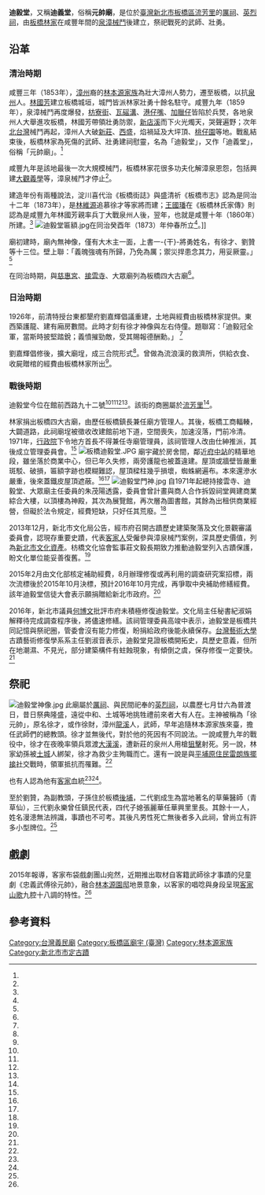 {{coord|25.007288|121.457367|display=title}}
{{東亞廟宇
| name = 迪毅堂
| img =file:20200929153112-整修中的板橋迪毅堂.jpg
| img_capt = 
| image_width = 250px
| location = {{TWN}}[[新北市|新北市]][[板橋區_(台灣)|板橋區]][[流芳里|流芳里]]館前西路九十二號
| god =徐元帥
| type = 
| struct = 
| open_year ={{QIN}}
| cere_date =農曆七月廿六
| cultural_collection= 
|}}
'''迪毅堂'''，又稱'''迪義堂'''，俗稱'''元帥廟'''，是位於[[臺灣|臺灣]][[新北市|新北市]][[板橋區_(台灣)|板橋區]][[流芳里|流芳里]]的[[萬應公|厲祠]]、[[英烈祠|英烈祠]]，由[[板橋林家|板橋林家]]在咸豐年間的[[泉漳械鬥|泉漳械鬥]]後建立，祭祀戰死的武師、壯勇。

==沿革==

===清治時期===
咸豐三年（1853年），[[漳州|漳州]]裔的[[林本源家族|林本源家族]]為壯大漳州人勢力，遷至板橋，以抗[[泉州|泉州]]人。[[林國芳|林國芳]]建立板橋城垣，城門皆派林家壯勇十餘名駐守。咸豐九年（1859年），泉漳械鬥再度爆發，[[漳和|枋寮街]]、[[漳和|瓦磘溝]]、[[江子翠|港仔嘴]]、[[加蚋子|加臘仔]]皆陷於兵燹，各地泉州人大舉進攻板橋，林國芳帶領壯勇防禦，[[新店溪|新店溪]]而下火光燭天，哭聲遍野；次年[[北台灣|北台灣]]械鬥再起，漳州人大破[[新莊區|新莊]]、[[西盛|西盛]]，焰禍延及大坪頂、[[桃園市|桃仔園]]等地。戰亂結束後，板橋林家為死傷的武師、壯勇建祠慰靈，名為「迪毅堂」，又作「迪義堂」，俗稱「元帥廟」。<ref name="徐麗霞"/>

咸豐九年是該地最後一次大規模械鬥，板橋林家花很多功夫化解漳泉恩怨，包括興建[[大觀義學|大觀義學]]等，漳泉械鬥才停止<ref name="黃福其"/>。

建造年份有兩種說法，淀川喜代治《板橋街誌》與盛清祈《板橋市志》認為是同治十二年（1873年），是[[林維源|林維源]]追慕徐才等家將而建；[[王國璠|王國璠]]在《板橋林氏家傳》則認為是咸豐九年林國芳親率兵丁大戰泉州人後，翌年，也就是咸豐十年（1860年）所建。<ref name="徐麗霞"/>
[[File:迪毅堂匾額.jpg|thumb]]在同治癸酉年（1873）年仲春所立<ref name="徐麗霞"/>。]]

廟初建時，廟內無神像，僅有大木主一面，上書一-{干}-將勇姓名，有徐才、劉贊等十三位。壁上聯：「義魄強魂有所歸，乃免為厲；禦災捍患念其力，用妥厥靈。」<ref name="徐麗霞"/>

在同治時期，與[[板橋慈惠宮|慈惠宮]]、[[接雲寺|接雲寺]]、大眾廟列為板橋四大古廟<ref name="徐麗霞"/>。

===日治時期===
1926年，前清特授台東都墾府劉嘉輝倡議重建，土地與經費由板橋林家提供。東西築護龍、建有廂房數間。此時才刻有徐才神像與左右侍僮。題聯寫：「迪毅冠全軍，當斯時披堅踏銳；義憤摧勁敵，受其賜報德酬勳。」 <ref name="徐麗霞"/>

劉嘉輝倡修後，擴大廟埕，成三合院形式<ref name="黃福其"/>。曾做為流浪漢的救濟所，供給衣食、收屍贈棺的經費由板橋林家所出<ref name="徐麗霞"/>。

===戰後時期===
迪毅堂今位在館前西路九十二號<ref name="徐麗霞"/><ref name="黃福其"/><ref name="陳韋宗"/><ref name="翁聿煌"/>。該街的商圈屬於[[流芳里|流芳里]]<ref name="陳燕模"/>。

林家捐出板橋四大古廟，由歷任板橋鎮長兼任廟方管理人。其後，板橋工商輻輳，大闢道路，此祠廟埕被徵收改建館前地下道，空間喪失，加速沒落，門前冷清。1971年，[[行政院|行政院]]下令地方首長不得兼任寺廟管理員，該祠管理人改由仕紳推派，其後成立管理委員會。<ref name="徐麗霞"/>
[[File:板橋迪毅堂.JPG|thumb]]
廟宇藏於房舍間，鄰近[[府中站_(臺灣)|府中站]]的精華地段，雖坐落於商業中心，但已年久失修，兩旁護龍也被蓋違建。屋頂或牆壁皆嚴重斑駁、破損，匾額字跡也模糊難認，屋頂樑柱幾乎損壞，蜘蛛網遍布。本來還滲水嚴重，後來蓋鐵皮屋頂遮蔽。<ref name="徐麗霞"/><ref name="陳韋宗"/>
[[File:迪毅堂門神.jpg|thumb]]
自1971年起總持接雲寺、迪毅堂、大眾廟主任委員的朱茂陽透露，委員會曾計畫與商人合作拆毀祠堂興建商業綜合大樓，以頂樓為神殿，其次為展覽館，再次層為圖書館，其餘為出租供商業經營，但礙於法令規定，經費短缺，只好任其荒廢。<ref name="徐麗霞"/>

2013年12月，新北市文化局公告，經市府召開古蹟歷史建築聚落及文化景觀審議委員會，認現存重要史蹟，代表[[客家人|客家人]]受僱參與漳泉械鬥案例，深具歷史價值，列為[[新北市文化資產|新北市文化資產]]。枋橋文化協會監事莊文毅長期致力推動迪毅堂列入古蹟保護，盼文化單位能妥善復舊。<ref name="翁聿煌"/>

2015年2月由文化部核定補助經費，8月辦理修復或再利用的調查研究案招標，兩次流標後於2015年10月決標，預計2016年10月完成，再爭取中央補助修繕經費。該年迪毅堂信徒大會表示願捐贈給新北市政府。<ref name="陳韋宗"/>

2016年，新北市議員[[何博文|何博文]]批評市府未積極修復迪毅堂。文化局主任秘書紀淑娟解釋待完成調查程序後，將儘速修繕。該祠管理委員高竣中表示，迪毅堂是板橋共同記憶與祭祀圈，管委會沒有能力修復，盼捐給政府後能永續保存。[[台灣藝術大學|台灣藝術大學]]古蹟藝術修復學系系主任劉淑音表示，迪毅堂見證板橋開拓史，具歷史意義，但所在地潮濕、不見光，部分建築構件有蛀蝕現象，有傾倒之虞，保存修復一定要快。<ref name="陳韋宗"/>

==祭祀==
[[File:迪毅堂神像.jpg|thumb]]
此廟屬於[[萬應公|厲祠]]、與民間祀奉的[[英烈祠|英烈祠]]，以農歷七月廿六為普渡日，昔日祭典隆盛，遠從中和、土城等地挑牲禮前來者大有人在。主神被稱為「徐元帥」，原名徐才，或作徐財，漳州[[龍溪縣|龍溪]]人，武師，早年追隨林本源家族來臺，擔任武師們的總教頭。徐才並無後代，對於他的死因有不同說法。一說咸豐九年的戰役中，徐才在夜晚率領兵眾渡[[大漢溪|大漢溪]]，遭新莊的泉州人用槍[[狙擊|狙擊]]射死。另一說，林家幼孫被[[土城區|土城]]人綁架，徐才為救少主殉職而亡。還有一說是與[[平埔族|平埔原住民]][[雷朗族|雷朗族]][[擺接社|擺接社]]交戰時，領軍抵抗而罹難。<ref name="徐麗霞"/>

也有人認為他有[[客家|客家]]血統<ref name="黃福其"/><ref name="黃麗如"/>。

至於劉贊，為副教頭，子孫住於板橋[[後埔_(新北市)|後埔]]，二代劉成生為當地著名的草藥醫師（青草仙），三代劉永樂曾任鎮民代表，四代子媳張麗華任華興里里長。其餘十一人，姓名漫漶無法辨識，事蹟也不可考。其後凡男性死亡無後者多入此祠，曾尚立有許多小型牌位。<ref name="徐麗霞"/>

==戲劇==

2015年報導，客家布袋戲劇團山宛然，近期推出取材自客籍武師徐才事蹟的兒童劇《忠義武傅徐元帥》，融合[[林本源園邸|林本源園邸]]地景意象，以客家的唱唸與身段呈現[[客家山歌|客家山歌]]九腔十八調的特性。<ref name="黃麗如"/>

== 參考資料 ==
{{reflist|1|refs=

<ref name="陳燕模">{{Cite news|url=|title=板橋館前西路居民 促建人行道及水溝 |author=陳燕模|language=zh-tw|publisher=《聯合報》|date=2000-01-25|accessdate=}}</ref>

<ref name="黃福其">{{Cite news|url=|title=奉漳泉械鬥武師 促迪毅堂登錄古蹟 隱身板橋大樓間 雖腐朽但雕刻細 寺廟見證清朝閩人雙方 都請客籍「傭兵」的歷史 全台唯一|author=黃福其|language=zh-tw|publisher=《聯合報》|date=2013-07-22|accessdate=}}</ref>


<ref name="徐麗霞">{{cite journal |author=徐麗霞|title=〈林本源家將祠—迪毅堂〉|journal =《中國語文月刊》|date=1998-01|volume=第八十二卷|issue=第487期|publisher=中國語文月刊雜誌社|location=臺灣|language=zh-tw|}}</ref>


<ref name="黃麗如">{{Cite news|url=http://www.nextmag.com.tw/breaking-news/people/20151204/30952815|title=山宛然推出客家兒童布袋戲　呈現武俠世界|author=黃麗如|language=zh-tw|publisher=《壹週刊》即時新聞|date=2015-12-04|accessdate=2016-09-26}}</ref>


<ref name="翁聿煌">{{Cite news|url=http://news.ltn.com.tw/news/local/paper/742224|title=〈台北都會〉見證漳泉械鬥 板橋迪毅堂列市定古蹟|author=翁聿煌、李雅雯|language=zh-tw|publisher=《自由時報》|date=2013-12-28|accessdate=2016-09-26}}</ref>


<ref name="陳韋宗">{{Cite news|url=http://news.ltn.com.tw/news/local/paper/954423|title=〈台北都會〉古蹟迪毅堂如廢墟 市府挨批保存做半套|author=陳韋宗|language=zh-tw|publisher=《自由時報》|date=2016-01-30|accessdate=2016-09-26}}</ref>


}}
{{commonscat|Diyi Temple}}
{{新北市文化資產}}
[[Category:台灣義民廟|Category:台灣義民廟]]
[[Category:板橋區廟宇_(臺灣)|Category:板橋區廟宇 (臺灣)]]
[[Category:林本源家族|Category:林本源家族]]
[[Category:新北市市定古蹟|Category:新北市市定古蹟]]